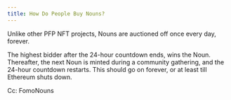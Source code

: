 ```yaml
---
title: How Do People Buy Nouns?
---
```


Unlike other PFP NFT projects, Nouns are auctioned off once every day, forever.

The highest bidder after the 24-hour countdown ends, wins the Noun. Thereafter, the next Noun is minted during a community gathering, and the 24-hour countdown restarts. This should go on forever, or at least till Ethereum shuts down.

Cc: FomoNouns
